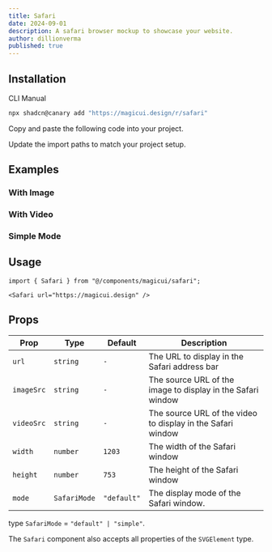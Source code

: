 ```yaml
---
title: Safari
date: 2024-09-01
description: A safari browser mockup to showcase your website.
author: dillionverma
published: true
---
```


<ComponentPreview name="safari-demo" />

## Installation

<Tabs defaultValue="cli">

<TabsList>
  <TabsTrigger value="cli">CLI</TabsTrigger>
  <TabsTrigger value="manual">Manual</TabsTrigger>
</TabsList>
<TabsContent value="cli">

```bash
npx shadcn@canary add "https://magicui.design/r/safari"
```

</TabsContent>

<TabsContent value="manual">

<Steps>

<Step>Copy and paste the following code into your project.</Step>

<ComponentSource name="safari" />

<Step>Update the import paths to match your project setup.</Step>

</Steps>

</TabsContent>

</Tabs>

## Examples

### With Image

<ComponentPreview name="safari-demo-2" />

### With Video

<ComponentPreview name="safari-demo-3" />

### Simple Mode

<ComponentPreview name="safari-demo-4" />

## Usage

```tsx
import { Safari } from "@/components/magicui/safari";
```

```tsx
<Safari url="https://magicui.design" />
```

## Props

| Prop       | Type         | Default     | Description                                                 |
| ---------- | ------------ | ----------- | ----------------------------------------------------------- |
| `url`      | `string`     | `-`         | The URL to display in the Safari address bar                |
| `imageSrc` | `string`     | `-`         | The source URL of the image to display in the Safari window |
| `videoSrc` | `string`     | `-`         | The source URL of the video to display in the Safari window |
| `width`    | `number`     | `1203`      | The width of the Safari window                              |
| `height`   | `number`     | `753`       | The height of the Safari window                             |
| `mode`     | `SafariMode` | `"default"` | The display mode of the Safari window.                      |

type `SafariMode` = `"default" | "simple"`.

The `Safari` component also accepts all properties of the `SVGElement` type.
